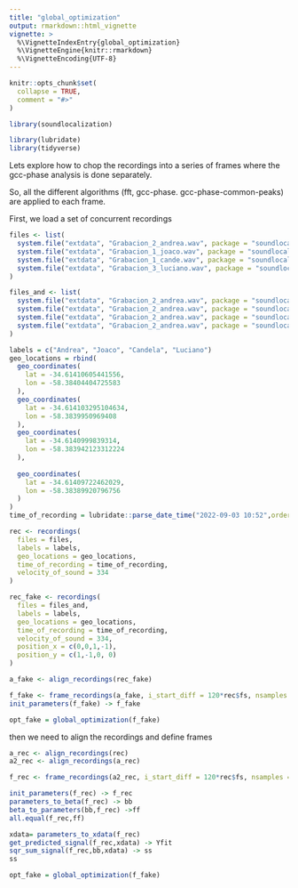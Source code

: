 ```yaml
---
title: "global_optimization"
output: rmarkdown::html_vignette
vignette: >
  %\VignetteIndexEntry{global_optimization}
  %\VignetteEngine{knitr::rmarkdown}
  %\VignetteEncoding{UTF-8}
---
```


```r
knitr::opts_chunk$set(
  collapse = TRUE,
  comment = "#>"
)
```


```r
library(soundlocalization)

library(lubridate)
library(tidyverse)
```



Lets explore how to chop the recordings into a series of frames where the gcc-phase analysis is done separately. 

So, all the different algorithms (fft, gcc-phase. gcc-phase-common-peaks) are applied to each frame. 

First, we load a set of concurrent recordings

```r



files <- list(
  system.file("extdata", "Grabacion_2_andrea.wav", package = "soundlocalization"),
  system.file("extdata", "Grabacion_1_joaco.wav", package = "soundlocalization"),
  system.file("extdata", "Grabacion_1_cande.wav", package = "soundlocalization"),
  system.file("extdata", "Grabacion_3_luciano.wav", package = "soundlocalization")
)

files_and <- list(
  system.file("extdata", "Grabacion_2_andrea.wav", package = "soundlocalization"),
  system.file("extdata", "Grabacion_2_andrea.wav", package = "soundlocalization"),
  system.file("extdata", "Grabacion_2_andrea.wav", package = "soundlocalization"),
  system.file("extdata", "Grabacion_2_andrea.wav", package = "soundlocalization")
)

labels = c("Andrea", "Joaco", "Candela", "Luciano")
geo_locations = rbind(
  geo_coordinates(
    lat = -34.61410605441556,
    lon = -58.38404404725583
  ),
  geo_coordinates(
    lat = -34.614103295104634,
    lon = -58.3839950969408
  ),
  geo_coordinates(
    lat = -34.6140999839314,
    lon = -58.383942123312224
  ),
  
  geo_coordinates(
    lat = -34.61409722462029,
    lon = -58.38389920796756
  )
)
time_of_recording = lubridate::parse_date_time("2022-09-03 10:52",orders = "ymd HM", tz = "America/Buenos_Aires")

rec <- recordings(
  files = files,
  labels = labels,
  geo_locations = geo_locations,
  time_of_recording = time_of_recording, 
  velocity_of_sound = 334
)

rec_fake <- recordings(
  files = files_and,
  labels = labels,
  geo_locations = geo_locations,
  time_of_recording = time_of_recording, 
  velocity_of_sound = 334, 
  position_x = c(0,0,1,-1),
  position_y = c(1,-1,0, 0)
)

```


```r
a_fake <- align_recordings(rec_fake)
```


```r
f_fake <- frame_recordings(a_fake, i_start_diff = 120*rec$fs, nsamples = 2048, window_size_in_seconds = 512/a_fake$fs)
init_parameters(f_fake) -> f_fake
```


```r
opt_fake = global_optimization(f_fake)

```



then we need to align the recordings and define frames


```r
a_rec <- align_recordings(rec)
a2_rec <- align_recordings(a_rec)
```


```r
f_rec <- frame_recordings(a2_rec, i_start_diff = 120*rec$fs, nsamples = rec$fs)
```



```r
init_parameters(f_rec) -> f_rec
parameters_to_beta(f_rec) -> bb
beta_to_parameters(bb,f_rec) ->ff
all.equal(f_rec,ff)

```


```r
xdata= parameters_to_xdata(f_rec)
get_predicted_signal(f_rec,xdata) -> Yfit
sqr_sum_signal(f_rec,bb,xdata) -> ss
ss
```

```r
opt_fake = global_optimization(f_fake)
```

